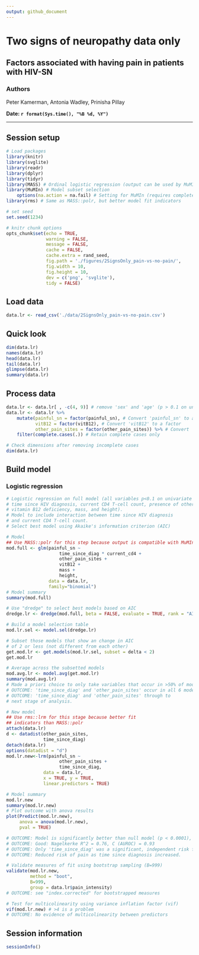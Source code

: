 ```yaml
---
output: github_document
---
```

# Two signs of neuropathy data only

## Factors associated with having pain in patients with HIV-SN

### Authors
Peter Kamerman, Antonia Wadley, Prinisha Pillay

**Date: `r format(Sys.time(), "%B %d, %Y")`**

***

## Session setup
```r
# Load packages
library(knitr)
library(svglite)
library(readr)
library(dplyr)
library(tidyr)
library(MASS) # Ordinal logistic regression (output can be used by MuMIn)
library(MuMIn) # Model subset selection
    options(na.action = na.fail) # Setting for MuMIn (requires complete dataset)
library(rms) # Same as MASS::polr, but better model fit indicators

# set seed
set.seed(1234)

# knitr chunk options
opts_chunk$set(echo = TRUE,
               warning = FALSE,
               message = FALSE,
               cache = FALSE,
               cache.extra = rand_seed,
               fig.path = './figures/2SignsOnly_pain-vs-no-pain/',
               fig.width = 10,
               fig.height = 10,
               dev = c('png', 'svglite'),
               tidy = FALSE)
```

## Load data
```r
data.lr <- read_csv('./data/2SignsOnly_pain-vs-no-pain.csv')
```

## Quick look
```r
dim(data.lr)
names(data.lr)
head(data.lr)
tail(data.lr)
glimpse(data.lr)
summary(data.lr)
```

## Process data
```r
data.lr <- data.lr[ , -c(4, 9)] # remove 'sex' and 'age' (p > 0.1 on univariate)
data.lr <- data.lr %>%
    mutate(painful_sn = factor(painful_sn), # Convert 'painful_sn' to a factor
           vitB12 = factor(vitB12), # Convert 'vitB12' to a factor
           other_pain_sites = factor(other_pain_sites)) %>% # Convert 'other_pain_sites' to a factor
    filter(complete.cases(.)) # Retain complete cases only

# Check dimensions after removing incomplete cases
dim(data.lr)
```

## Build model
### Logistic regression
```r
# Logistic regression on full model (all variables p<0.1 on univariate analysis,
# time since HIV diagnosis, current CD4 T-cell count, presence of other pain sites, 
# vitamin B12 deficiency, mass, and height).
# Model to include interaction between time since HIV diagnosis 
# and current CD4 T-cell count.
# Select best model using Akaike's information criterion (AIC)

# Model
## Use MASS::polr for this step because output is compatible with MuMIn
mod.full <- glm(painful_sn ~
                    time_since_diag * current_cd4 +
                    other_pain_sites +
                    vitB12 +
                    mass +
                    height,
                data = data.lr, 
                family="binomial")
# Model summary 
summary(mod.full)

# Use "dredge" to select best models based on AIC
dredge.lr <- dredge(mod.full, beta = FALSE, evaluate = TRUE, rank = "AIC")

# Build a model selection table
mod.lr.sel <- model.sel(dredge.lr)

# Subset those models that show an change in AIC 
# of 2 or less (not different from each other)
get.mod.lr <- get.models(mod.lr.sel, subset = delta < 2)
get.mod.lr

# Average across the subsetted models
mod.avg.lr <- model.avg(get.mod.lr)
summary(mod.avg.lr)
# Made a priori choice to only take variables that occur in >50% of models
# OUTCOME: 'time_since_diag' and 'other_pain_sites' occur in all 6 models
# OUTCOME: 'time_since_diag' and 'other_pain_sites' through to 
# next stage of analysis.

# New model
## Use rms::lrm for this stage because better fit 
## indicators than MASS::polr
attach(data.lr)
d <- datadist(other_pain_sites, 
              time_since_diag)
detach(data.lr)
options(datadist = "d")
mod.lr.new<-lrm(painful_sn ~
                    other_pain_sites + 
                    time_since_diag, 
              data = data.lr, 
              x = TRUE, y = TRUE, 
              linear.predictors = TRUE)

# Model summary
mod.lr.new
summary(mod.lr.new)
# Plot outcome with anova results
plot(Predict(mod.lr.new), 
     anova = anova(mod.lr.new),
     pval = TRUE)

# OUTCOME: Model is significantly better than null model (p < 0.0001), 
# OUTCOME: Good: Nagelkerke R^2 = 0.76, C (AUROC) = 0.93
# OUTCOME: Only 'time_since_diag' was a significant, independent risk factor
# OUTCOME: Reduced risk of pain as time since diagnosis increased.

# Validate measures of fit using bootstrap sampling (B=999)
validate(mod.lr.new, 
         method = "boot", 
         B=999, 
         group = data.lr$pain_intensity)
# OUTCOME: see "index.corrected" for bootstrapped measures

# Test for multicolinearity using variance inflation factor (vif)
vif(mod.lr.new) # >4 is a problem
# OUTCOME: No evidence of multicolinearity between predictors
```

## Session information
```r
sessionInfo()
```
